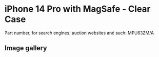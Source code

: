 
# iPhone 14 Pro  with MagSafe - Clear Case

Part number, for search engines, auction websites and such: MPU63ZM/A

## Image gallery

<div style={{ width: "768px" }}>
  <GalleryComponent
    images={[
      {
        original: "/everysource/MPU63.webp",
        thumbnail: "/everypreview/MPU63.webp",
      },
      {
        original: "/everysource/MPU63_AV1.webp",
        thumbnail: "/everypreview/MPU63_AV1.webp",
      },
      {
        original: "/everysource/MPU63_AV2.webp",
        thumbnail: "/everypreview/MPU63_AV2.webp",
      },
      {
        original: "/everysource/MPU63_AV3.webp",
        thumbnail: "/everypreview/MPU63_AV3.webp",
      },
      {
        original: "/everysource/MPU63_AV4.webp",
        thumbnail: "/everypreview/MPU63_AV4.webp",
      },
      {
        original: "/everysource/MPU63_AV5.webp",
        thumbnail: "/everypreview/MPU63_AV5.webp",
      }
    ]}
  />
</div>